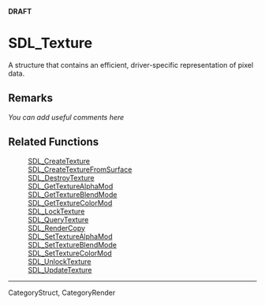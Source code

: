 <span color="red">'''DRAFT'''</span>

= SDL_Texture =
A structure that contains an efficient, driver-specific representation of pixel data.


== Remarks ==
''You can add useful comments here''

== Related Functions ==
:[[SDL_CreateTexture]]
:[[SDL_CreateTextureFromSurface]]
:[[SDL_DestroyTexture]]
:[[SDL_GetTextureAlphaMod]]
:[[SDL_GetTextureBlendMode]]
:[[SDL_GetTextureColorMod]]
:[[SDL_LockTexture]]
:[[SDL_QueryTexture]]
:[[SDL_RenderCopy]]
:[[SDL_SetTextureAlphaMod]]
:[[SDL_SetTextureBlendMode]]
:[[SDL_SetTextureColorMod]]
:[[SDL_UnlockTexture]]
:[[SDL_UpdateTexture]]

----
CategoryStruct, CategoryRender
